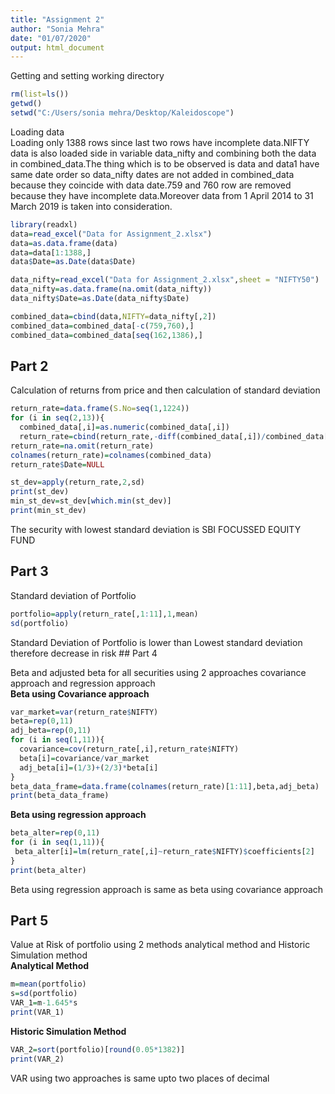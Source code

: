 ---
title: "Assignment 2"
author: "Sonia Mehra"
date: "01/07/2020"
output: html_document
---

Getting and setting working directory
```{r}
rm(list=ls())
getwd()
setwd("C:/Users/sonia mehra/Desktop/Kaleidoscope")
```

Loading data   
Loading only 1388 rows since last two rows have incomplete data.NIFTY data is also loaded side in variable data_nifty and combining both the data in combined_data.The thing which is to be observed is data and data1 have same date order so data_nifty dates are not added in combined_data because they coincide with data date.759 and 760 row are removed because they have incomplete data.Moreover data from 1 April 2014 to 31 March 2019 is taken into consideration.
```{r}
library(readxl)
data=read_excel("Data for Assignment_2.xlsx")
data=as.data.frame(data)
data=data[1:1388,]
data$Date=as.Date(data$Date)

data_nifty=read_excel("Data for Assignment_2.xlsx",sheet = "NIFTY50")
data_nifty=as.data.frame(na.omit(data_nifty))
data_nifty$Date=as.Date(data_nifty$Date)

combined_data=cbind(data,NIFTY=data_nifty[,2])
combined_data=combined_data[-c(759,760),]
combined_data=combined_data[seq(162,1386),]

```

## Part 2
Calculation of returns from price and then calculation of standard deviation
```{r}
return_rate=data.frame(S.No=seq(1,1224))
for (i in seq(2,13)){
  combined_data[,i]=as.numeric(combined_data[,i])
  return_rate=cbind(return_rate,-diff(combined_data[,i])/combined_data[,i][-1])}
return_rate=na.omit(return_rate)
colnames(return_rate)=colnames(combined_data)
return_rate$Date=NULL

st_dev=apply(return_rate,2,sd)
print(st_dev)
min_st_dev=st_dev[which.min(st_dev)]
print(min_st_dev)
```
The security with lowest standard deviation is SBI FOCUSSED EQUITY FUND 

## Part 3

Standard deviation of Portfolio
```{r}
portfolio=apply(return_rate[,1:11],1,mean)
sd(portfolio)
```
Standard Deviation of Portfolio is lower than Lowest standard deviation therefore decrease in risk
## Part 4

Beta and adjusted beta for all securities using 2 approaches covariance approach and regression approach    
**Beta using Covariance approach**
```{r}
var_market=var(return_rate$NIFTY)
beta=rep(0,11)
adj_beta=rep(0,11)
for (i in seq(1,11)){
  covariance=cov(return_rate[,i],return_rate$NIFTY)
  beta[i]=covariance/var_market
  adj_beta[i]=(1/3)+(2/3)*beta[i]
}
beta_data_frame=data.frame(colnames(return_rate)[1:11],beta,adj_beta)
print(beta_data_frame)
```
**Beta using regression approach**
```{r}
beta_alter=rep(0,11)
for (i in seq(1,11)){
 beta_alter[i]=lm(return_rate[,i]~return_rate$NIFTY)$coefficients[2]
}
print(beta_alter)
```
Beta using regression approach is same as beta using covariance approach

## Part 5

Value at Risk of portfolio using 2 methods analytical method and Historic Simulation method   
**Analytical Method**
```{r}
m=mean(portfolio)
s=sd(portfolio)
VAR_1=m-1.645*s
print(VAR_1)
```
**Historic Simulation Method**
```{r}
VAR_2=sort(portfolio)[round(0.05*1382)]
print(VAR_2)
```
VAR using two approaches is same upto two places of decimal




